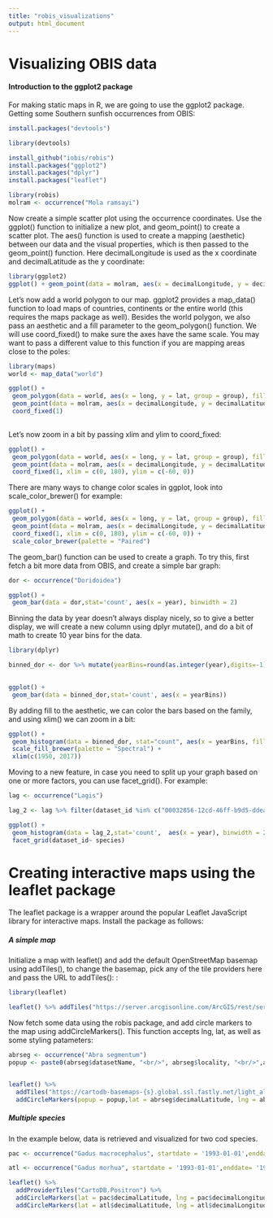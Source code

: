```yaml
---
title: "robis_visualizations"   
output: html_document
---
```

# Visualizing OBIS data
<!--source:https://obis.org/manual/visualization/-->

#### Introduction to the ggplot2 package

For making static maps in R, we are going to use the ggplot2 package. Getting some Southern sunfish occurrences from OBIS:

```r
install.packages("devtools")

library(devtools)

install_github("iobis/robis")
install.packages("ggplot2")
install.packages("dplyr")
install.packages("leaflet")
```

```r
library(robis)
molram <- occurrence("Mola ramsayi")

```

Now create a simple scatter plot using the occurrence coordinates. Use the ggplot() function to initialize a new plot, and geom_point() to create a scatter plot. The aes() function is used to create a mapping (aesthetic) between our data and the visual properties, which is then passed to the geom_point() function. Here decimalLongitude is used as the x coordinate and decimalLatitude as the y coordinate:

```r
library(ggplot2)
ggplot() + geom_point(data = molram, aes(x = decimalLongitude, y = decimalLatitude))

```

Let’s now add a world polygon to our map. ggplot2 provides a map_data() function to load maps of countries, continents or the entire world (this requires the maps package as well). Besides the world polygon, we also pass an aesthetic and a fill parameter to the geom_polygon() function. We will use coord_fixed() to make sure the axes have the same scale. You may want to pass a different value to this function if you are mapping areas close to the poles:

```r
library(maps)
world <- map_data("world")

ggplot() +
 geom_polygon(data = world, aes(x = long, y = lat, group = group), fill = "#dddddd") +
 geom_point(data = molram, aes(x = decimalLongitude, y = decimalLatitude))+
 coord_fixed(1)
 
```
 
 Let’s now zoom in a bit by passing xlim and ylim to coord_fixed:

```r
ggplot() +
 geom_polygon(data = world, aes(x = long, y = lat, group = group), fill = "#dddddd") +
 geom_point(data = molram, aes(x = decimalLongitude, y = decimalLatitude)) +
 coord_fixed(1, xlim = c(0, 180), ylim = c(-60, 0))

```
 
 There are many ways to change color scales in ggplot, look into scale_color_brewer() for example:

```r
ggplot() +
 geom_polygon(data = world, aes(x = long, y = lat, group = group), fill = "#dddddd") +
 geom_point(data = molram, aes(x = decimalLongitude, y = decimalLatitude, color = institutionCode)) +
 coord_fixed(1, xlim = c(0, 180), ylim = c(-60, 0)) +
 scale_color_brewer(palette = "Paired")

```
<!--this ones doesnt show anything much, and the aes is messy-->

The geom_bar() function can be used to create a graph. To try this, first fetch a bit more data from OBIS, and create a simple bar graph:

```r
dor <- occurrence("Doridoidea")

ggplot() +
 geom_bar(data = dor,stat='count', aes(x = year), binwidth = 2)
```

Binning the data by year doesn't always display nicely, so to give a better display, we will create a new column using dplyr mutate(), and do a bit of math to create 10 year bins for the data.

```r
library(dplyr)

binned_dor <- dor %>% mutate(yearBins=round(as.integer(year),digits=-1) )

                             
ggplot() +
 geom_bar(data = binned_dor,stat='count', aes(x = yearBins))

```

By adding fill to the aesthetic, we can color the bars based on the family, and using xlim() we can zoom in a bit:

```r
ggplot() +
 geom_histogram(data = binned_dor, stat="count", aes(x = yearBins, fill = family)) +
 scale_fill_brewer(palette = "Spectral") +
 xlim(c(1950, 2017)) 
```
Moving to a new feature, in case you need to split up your graph based on one or more factors, you can use facet_grid(). For example:

```r
lag <- occurrence("Lagis")

lag_2 <- lag %>% filter(dataset_id %in% c("00032856-12cd-46ff-b9d5-ddeaecae3c95", "f0e5ebdf-0685-49b3-bca7-74e0835ec0dc"))

ggplot() +
 geom_histogram(data = lag_2,stat='count',  aes(x = year), binwidth = 2) +
 facet_grid(dataset_id~ species)

```
 
# Creating interactive maps using the leaflet package

The leaflet package is a wrapper around the popular Leaflet JavaScript library for interactive maps. Install the package as follows:

##### A simple map

Initialize a map with leaflet() and add the default OpenStreetMap basemap using addTiles(), to change the basemap, pick any of the tile providers here and pass the URL to addTiles():
:

```r
library(leaflet)

leaflet() %>% addTiles("https://server.arcgisonline.com/ArcGIS/rest/services/Ocean_Basemap/MapServer/tile/{z}/{y}/{x}")
```
Now fetch some data using the robis package, and add circle markers to the map using addCircleMarkers(). This function accepts lng, lat, as well as some styling patameters:


```r
abrseg <- occurrence("Abra segmentum")
popup <- paste0(abrseg$datasetName, "<br/>", abrseg$locality, "<br/>",abrseg$catalogNumber,"<br/><a href=\"https://obis.org/dataset/", abrseg$dataset_id, "\">OBIS dataset page</a>")


leaflet() %>%
  addTiles("https://cartodb-basemaps-{s}.global.ssl.fastly.net/light_all/{z}/{x}/{y}.png") %>%
  addCircleMarkers(popup = popup,lat = abrseg$decimalLatitude, lng = abrseg$decimalLongitude, radius = 3.5, weight = 0, fillOpacity = 1, fillColor = "#cc3300")

```
##### Multiple species

In the example below, data is retrieved and visualized for two cod species.
```r
pac <- occurrence("Gadus macrocephalus", startdate = '1993-01-01',enddate= '1995-01-01')

atl <- occurrence("Gadus morhua", startdate = '1993-01-01',enddate= '1995-01-01')

leaflet() %>%
  addProviderTiles("CartoDB.Positron") %>%
  addCircleMarkers(lat = pac$decimalLatitude, lng = pac$decimalLongitude, radius = 3.5, weight = 0, fillOpacity = 1, fillColor = "#ff0066") %>%
  addCircleMarkers(lat = atl$decimalLatitude, lng = atl$decimalLongitude, radius = 3.5, weight = 0, fillOpacity = 1, fillColor = "#0099cc")
```